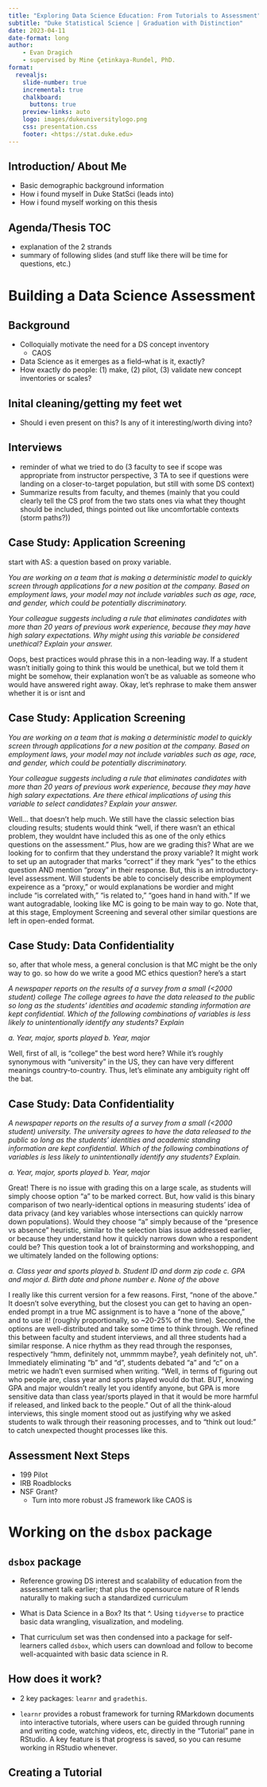 ```yaml
---
title: "Exploring Data Science Education: From Tutorials to Assessment"
subtitle: "Duke Statistical Science | Graduation with Distinction"
date: 2023-04-11
date-format: long
author: 
    - Evan Dragich
    - supervised by Mine Çetinkaya-Rundel, PhD.
format:
  revealjs: 
    slide-number: true
    incremental: true
    chalkboard: 
      buttons: true
    preview-links: auto
    logo: images/dukeuniversitylogo.png
    css: presentation.css
    footer: <https://stat.duke.edu>
---
```


## Introduction/ About Me

-   Basic demographic background information
-   How i found myself in Duke StatSci (leads into)
-   How i found myself working on this thesis

## Agenda/Thesis TOC

-   explanation of the 2 strands
-   summary of following slides (and stuff like there will be time for
    questions, etc.)

# Building a Data Science Assessment

## Background

-   Colloquially motivate the need for a DS concept inventory
    -   CAOS
-   Data Science as it emerges as a field--what is it, exactly?
-   How exactly do people: (1) make, (2) pilot, (3) validate new concept
    inventories or scales?

## Inital cleaning/getting my feet wet

-   Should i even present on this? Is any of it interesting/worth diving
    into?

## Interviews

-   reminder of what we tried to do (3 faculty to see if scope was
    appropriate from instructor perspective, 3 TA to see if questions
    were landing on a closer-to-target population, but still with some
    DS context)
-   Summarize results from faculty, and themes (mainly that you could
    clearly tell the CS prof from the two stats ones via what they
    thought should be included, things pointed out like uncomfortable
    contexts (storm paths?))

## Case Study: Application Screening {.smaller}

start with AS: a question based on proxy variable.

*You are working on a team that is making a deterministic model to
quickly screen through applications for a new position at the company.
Based on employment laws, your model may not include variables such as
age, race, and gender, which could be potentially discriminatory.*

*Your colleague suggests including a rule that eliminates candidates
with more than 20 years of previous work experience, because they may
have high salary expectations. Why might using this variable be
considered unethical? Explain your answer.*

Oops, best practices would phrase this in a non-leading way. If a
student wasn't initially going to think this would be unethical, but we
told them it might be somehow, their explanation won't be as valuable as
someone who would have answered right away. Okay, let's rephrase to make
them answer whether it is or isnt and

## Case Study: Application Screening {.smaller}

*You are working on a team that is making a deterministic model to
quickly screen through applications for a new position at the company.
Based on employment laws, your model may not include variables such as
age, race, and gender, which could be potentially discriminatory.*

*Your colleague suggests including a rule that eliminates candidates
with more than 20 years of previous work experience, because they may
have high salary expectations. Are there ethical implications of using
this variable to select candidates? Explain your answer.*

Well... that doesn't help much. We still have the classic selection bias
clouding results; students would think "well, if there wasn't an ethical
problem, they wouldnt have included this as one of the only ethics
questions on the assessment." Plus, how are we grading this? What are we
looking for to confirm that they understand the proxy variable? It might
work to set up an autograder that marks "correct" if they mark "yes" to
the ethics question AND mention "proxy" in their response. But, this is
an introductory-level assessment. Will students be able to concisely
describe employment expeirence as a "proxy," or would explanations be
wordier and might include "is correlated with," "is related to," "goes
hand in hand with." If we want autogradable, looking like MC is going to
be main way to go. Note that, at this stage, Employment Screening and
several other similar questions are left in open-ended format.

## Case Study: Data Confidentiality {.smaller}

so, after that whole mess, a general conclusion is that MC might be the
only way to go. so how do we write a good MC ethics question? here's a
start

*A newspaper reports on the results of a survey from a small (\<2000
student) college The college agrees to have the data released to the
public so long as the students' identities and academic standing
information are kept confidential. Which of the following combinations
of variables is less likely to unintentionally identify any students?
Explain*

*a. Year, major, sports played* *b. Year, major*

Well, first of all, is "college" the best word here? While it's roughly
synonymous with "university" in the US, they can have very different
meanings country-to-country. Thus, let's eliminate any ambiguity right
off the bat.

## Case Study: Data Confidentiality {.smaller}

*A newspaper reports on the results of a survey from a small (\<2000
student) university. The university agrees to have the data released to
the public so long as the students' identities and academic standing
information are kept confidential. Which of the following combinations
of variables is less likely to unintentionally identify any students?
Explain.*

*a. Year, major, sports played* *b. Year, major*

Great! There is no issue with grading this on a large scale, as students
will simply choose option "a" to be marked correct. But, how valid is
this binary comparison of two nearly-identical options in measuring
students' idea of data privacy (and key variables whose intersections
can quickly narrow down populations). Would they choose "a" simply
because of the "presence vs absence" heuristic, similar to the selection
bias issue addressed earlier, or because they understand how it quickly
narrows down who a respondent could be? This question took a lot of
brainstorming and workshopping, and we ultimately landed on the
following options:

*a. Class year and sports played* *b. Student ID and dorm zip code* *c.
GPA and major* *d. Birth date and phone number* *e. None of the above*

::: notes
I really like this current version for a few reasons. First, "none of
the above." It doesn't solve everything, but the closest you can get to
having an open-ended prompt in a true MC assignment is to have a "none
of the above," and to use it! (roughly proportionally, so \~20-25% of
the time). Second, the options are well-distributed and take some time
to think through. We refined this between faculty and student
interviews, and all three students had a similar response. A nice rhythm
as they read through the responses, respectively "hmm, definitely not,
ummmm maybe?, yeah definitely not, uh". Immediately eliminating "b" and
"d", students debated "a" and "c" on a metric we hadn't even surmised
when writing. "Well, in terms of figuring out who people are, class year
and sports played would do that. BUT, knowing GPA and major wouldn't
really let you identify anyone, but GPA is more sensitive data than
class year/sports played in that it would be more harmful if released,
and linked back to the people." Out of all the think-aloud interviews,
this single moment stood out as justifying why we asked students to walk
through their reasoning processes, and to "think out loud:" to catch
unexpected thought processes like this.
:::

## Assessment Next Steps

-   199 Pilot
-   IRB Roadblocks
-   NSF Grant?
    -   Turn into more robust JS framework like CAOS is

# Working on the `dsbox` package

## `dsbox` package

-   Reference growing DS interest and scalability of education from the
    assessment talk earlier; that plus the opensource nature of R lends
    naturally to making such a standardized curriculum

-   What is Data Science in a Box? Its that \^. Using `tidyverse` to
    practice basic data wrangling, visualization, and modeling.

-   That curriculum set was then condensed into a package for
    self-learners called `dsbox`, which users can download and follow to
    become well-acquainted with basic data science in R.

## How does it work?

-   2 key packages: `learnr` and `gradethis`.

-   `learnr` provides a robust framework for turning RMarkdown documents
    into interactive tutorials, where users can be guided through
    running and writing code, watching videos, etc, directly in the
    "Tutorial" pane in RStudio. A key feature is that progress is saved,
    so you can resume working in RStudio whenever.

## Creating a Tutorial
